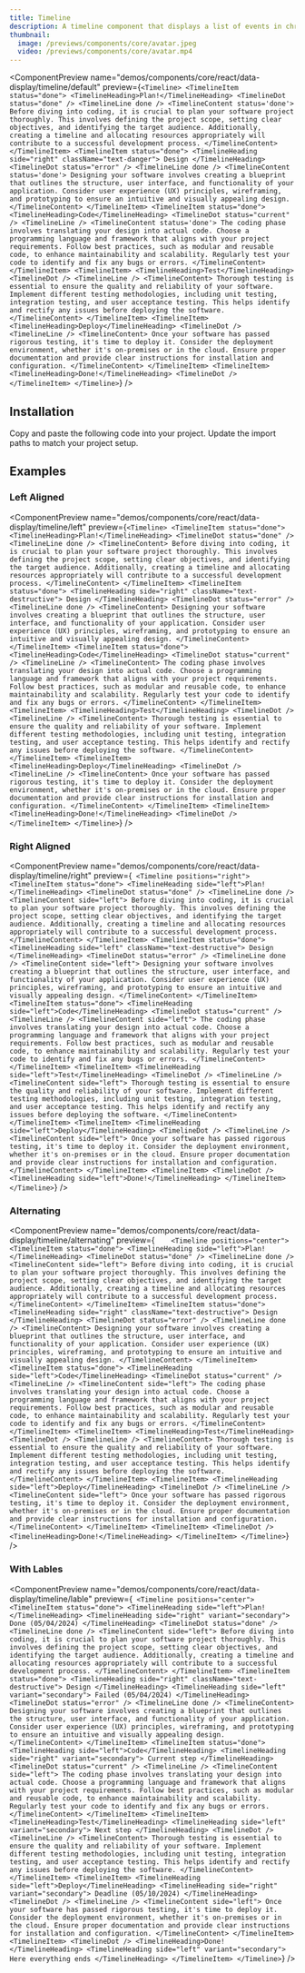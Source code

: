 ```yaml
---
title: Timeline
description: A timeline component that displays a list of events in chronological order.
thumbnail:
  image: /previews/components/core/avatar.jpeg
  video: /previews/components/core/avatar.mp4
---
```


<ComponentPreview
  name="demos/components/core/react/data-display/timeline/default"
  preview={`<Timeline>
    <TimelineItem status="done">
        <TimelineHeading>Plan!</TimelineHeading>
        <TimelineDot status="done" />
        <TimelineLine done />
        <TimelineContent status='done'>
            Before diving into coding, it is crucial to plan your software project
            thoroughly. This involves defining the project scope, setting clear
            objectives, and identifying the target audience. Additionally,
            creating a timeline and allocating resources appropriately will
            contribute to a successful development process.
        </TimelineContent>
    </TimelineItem>
    <TimelineItem status="done">
        <TimelineHeading side="right" className="text-danger">
            Design
        </TimelineHeading>
        <TimelineDot status="error" />
        <TimelineLine done />
        <TimelineContent status='done'>
            Designing your software involves creating a blueprint that outlines
            the structure, user interface, and functionality of your application.
            Consider user experience (UX) principles, wireframing, and prototyping
            to ensure an intuitive and visually appealing design.
        </TimelineContent>
    </TimelineItem>
    <TimelineItem status="done">
        <TimelineHeading>Code</TimelineHeading>
        <TimelineDot status="current" />
        <TimelineLine />
        <TimelineContent status='done'>
            The coding phase involves translating your design into actual code.
            Choose a programming language and framework that aligns with your
            project requirements. Follow best practices, such as modular and
            reusable code, to enhance maintainability and scalability. Regularly
            test your code to identify and fix any bugs or errors.
        </TimelineContent>
    </TimelineItem>
    <TimelineItem>
        <TimelineHeading>Test</TimelineHeading>
        <TimelineDot />
        <TimelineLine />
        <TimelineContent>
            Thorough testing is essential to ensure the quality and reliability of
            your software. Implement different testing methodologies, including
            unit testing, integration testing, and user acceptance testing. This
            helps identify and rectify any issues before deploying the software.
        </TimelineContent>
    </TimelineItem>
    <TimelineItem>
        <TimelineHeading>Deploy</TimelineHeading>
        <TimelineDot />
        <TimelineLine />
        <TimelineContent>
            Once your software has passed rigorous testing, it's time to deploy
            it. Consider the deployment environment, whether it's on-premises or
            in the cloud. Ensure proper documentation and provide clear
            instructions for installation and configuration.
        </TimelineContent>
    </TimelineItem>
    <TimelineItem>
        <TimelineHeading>Done!</TimelineHeading>
        <TimelineDot />
    </TimelineItem>
</Timeline>`}
/>

## Installation

<Steps>
  <Step>Copy and paste the following code into your project.</Step>
  <ComponentSource name={["components/core/default/react/data-display/timeline"]} extension={["tsx"]} />
  <Step>Update the import paths to match your project setup.</Step>
</Steps>

## Examples

### Left Aligned

<ComponentPreview
  name="demos/components/core/react/data-display/timeline/left"
  preview={`<Timeline>
         <TimelineItem status="done">
            <TimelineHeading>Plan!</TimelineHeading>
            <TimelineDot status="done" />
            <TimelineLine done />
            <TimelineContent>
               Before diving into coding, it is crucial to plan your software project
               thoroughly. This involves defining the project scope, setting clear
               objectives, and identifying the target audience. Additionally,
               creating a timeline and allocating resources appropriately will
               contribute to a successful development process.
            </TimelineContent>
         </TimelineItem>
         <TimelineItem status="done">
            <TimelineHeading side="right" className="text-destructive">
               Design
            </TimelineHeading>
            <TimelineDot status="error" />
            <TimelineLine done />
            <TimelineContent>
               Designing your software involves creating a blueprint that outlines
               the structure, user interface, and functionality of your application.
               Consider user experience (UX) principles, wireframing, and prototyping
               to ensure an intuitive and visually appealing design.
            </TimelineContent>
         </TimelineItem>
         <TimelineItem status="done">
            <TimelineHeading>Code</TimelineHeading>
            <TimelineDot status="current" />
            <TimelineLine />
            <TimelineContent>
               The coding phase involves translating your design into actual code.
               Choose a programming language and framework that aligns with your
               project requirements. Follow best practices, such as modular and
               reusable code, to enhance maintainability and scalability. Regularly
               test your code to identify and fix any bugs or errors.
            </TimelineContent>
         </TimelineItem>
         <TimelineItem>
            <TimelineHeading>Test</TimelineHeading>
            <TimelineDot />
            <TimelineLine />
            <TimelineContent>
               Thorough testing is essential to ensure the quality and reliability of
               your software. Implement different testing methodologies, including
               unit testing, integration testing, and user acceptance testing. This
               helps identify and rectify any issues before deploying the software.
            </TimelineContent>
         </TimelineItem>
         <TimelineItem>
            <TimelineHeading>Deploy</TimelineHeading>
            <TimelineDot />
            <TimelineLine />
            <TimelineContent>
               Once your software has passed rigorous testing, it's time to deploy
               it. Consider the deployment environment, whether it's on-premises or
               in the cloud. Ensure proper documentation and provide clear
               instructions for installation and configuration.
            </TimelineContent>
         </TimelineItem>
         <TimelineItem>
            <TimelineHeading>Done!</TimelineHeading>
            <TimelineDot />
         </TimelineItem>
      </Timeline>`}
/>

### Right Aligned

<ComponentPreview
  name="demos/components/core/react/data-display/timeline/right"
  preview={` <Timeline positions="right">
         <TimelineItem status="done">
            <TimelineHeading side="left">Plan!</TimelineHeading>
            <TimelineDot status="done" />
            <TimelineLine done />
            <TimelineContent side="left">
               Before diving into coding, it is crucial to plan your software project
               thoroughly. This involves defining the project scope, setting clear
               objectives, and identifying the target audience. Additionally,
               creating a timeline and allocating resources appropriately will
               contribute to a successful development process.
            </TimelineContent>
         </TimelineItem>
         <TimelineItem status="done">
            <TimelineHeading side="left" className="text-destructive">
               Design
            </TimelineHeading>
            <TimelineDot status="error" />
            <TimelineLine done />
            <TimelineContent side="left">
               Designing your software involves creating a blueprint that outlines
               the structure, user interface, and functionality of your application.
               Consider user experience (UX) principles, wireframing, and prototyping
               to ensure an intuitive and visually appealing design.
            </TimelineContent>
         </TimelineItem>
         <TimelineItem status="done">
            <TimelineHeading side="left">Code</TimelineHeading>
            <TimelineDot status="current" />
            <TimelineLine />
            <TimelineContent side="left">
               The coding phase involves translating your design into actual code.
               Choose a programming language and framework that aligns with your
               project requirements. Follow best practices, such as modular and
               reusable code, to enhance maintainability and scalability. Regularly
               test your code to identify and fix any bugs or errors.
            </TimelineContent>
         </TimelineItem>
         <TimelineItem>
            <TimelineHeading side="left">Test</TimelineHeading>
            <TimelineDot />
            <TimelineLine />
            <TimelineContent side="left">
               Thorough testing is essential to ensure the quality and reliability of
               your software. Implement different testing methodologies, including
               unit testing, integration testing, and user acceptance testing. This
               helps identify and rectify any issues before deploying the software.
            </TimelineContent>
         </TimelineItem>
         <TimelineItem>
            <TimelineHeading side="left">Deploy</TimelineHeading>
            <TimelineDot />
            <TimelineLine />
            <TimelineContent side="left">
               Once your software has passed rigorous testing, it's time to deploy
               it. Consider the deployment environment, whether it's on-premises or
               in the cloud. Ensure proper documentation and provide clear
               instructions for installation and configuration.
            </TimelineContent>
         </TimelineItem>
         <TimelineItem>
            <TimelineDot />
            <TimelineHeading side="left">Done!</TimelineHeading>
         </TimelineItem>
      </Timeline>`}
/>

### Alternating

<ComponentPreview
  name="demos/components/core/react/data-display/timeline/alternating"
  preview={`    <Timeline positions="center">
         <TimelineItem status="done">
            <TimelineHeading side="left">Plan!</TimelineHeading>
            <TimelineDot status="done" />
            <TimelineLine done />
            <TimelineContent side="left">
               Before diving into coding, it is crucial to plan your software project
               thoroughly. This involves defining the project scope, setting clear
               objectives, and identifying the target audience. Additionally,
               creating a timeline and allocating resources appropriately will
               contribute to a successful development process.
            </TimelineContent>
         </TimelineItem>
         <TimelineItem status="done">
            <TimelineHeading side="right" className="text-destructive">
               Design
            </TimelineHeading>
            <TimelineDot status="error" />
            <TimelineLine done />
            <TimelineContent>
               Designing your software involves creating a blueprint that outlines
               the structure, user interface, and functionality of your application.
               Consider user experience (UX) principles, wireframing, and prototyping
               to ensure an intuitive and visually appealing design.
            </TimelineContent>
         </TimelineItem>
         <TimelineItem status="done">
            <TimelineHeading side="left">Code</TimelineHeading>
            <TimelineDot status="current" />
            <TimelineLine />
            <TimelineContent side="left">
               The coding phase involves translating your design into actual code.
               Choose a programming language and framework that aligns with your
               project requirements. Follow best practices, such as modular and
               reusable code, to enhance maintainability and scalability. Regularly
               test your code to identify and fix any bugs or errors.
            </TimelineContent>
         </TimelineItem>
         <TimelineItem>
            <TimelineHeading>Test</TimelineHeading>
            <TimelineDot />
            <TimelineLine />
            <TimelineContent>
               Thorough testing is essential to ensure the quality and reliability of
               your software. Implement different testing methodologies, including
               unit testing, integration testing, and user acceptance testing. This
               helps identify and rectify any issues before deploying the software.
            </TimelineContent>
         </TimelineItem>
         <TimelineItem>
            <TimelineHeading side="left">Deploy</TimelineHeading>
            <TimelineDot />
            <TimelineLine />
            <TimelineContent side="left">
               Once your software has passed rigorous testing, it's time to deploy
               it. Consider the deployment environment, whether it's on-premises or
               in the cloud. Ensure proper documentation and provide clear
               instructions for installation and configuration.
            </TimelineContent>
         </TimelineItem>
         <TimelineItem>
            <TimelineDot />
            <TimelineHeading>Done!</TimelineHeading>
         </TimelineItem>
      </Timeline>`}
/>

### With Lables

<ComponentPreview
  name="demos/components/core/react/data-display/timeline/lable"
  preview={` <Timeline positions="center">
         <TimelineItem status="done">
            <TimelineHeading side="left">Plan!</TimelineHeading>
            <TimelineHeading side="right" variant="secondary">
               Done (05/04/2024)
            </TimelineHeading>
            <TimelineDot status="done" />
            <TimelineLine done />
            <TimelineContent side="left">
               Before diving into coding, it is crucial to plan your software project
               thoroughly. This involves defining the project scope, setting clear
               objectives, and identifying the target audience. Additionally,
               creating a timeline and allocating resources appropriately will
               contribute to a successful development process.
            </TimelineContent>
         </TimelineItem>
         <TimelineItem status="done">
            <TimelineHeading side="right" className="text-destructive">
               Design
            </TimelineHeading>
            <TimelineHeading side="left" variant="secondary">
               Failed (05/04/2024)
            </TimelineHeading>
            <TimelineDot status="error" />
            <TimelineLine done />
            <TimelineContent>
               Designing your software involves creating a blueprint that outlines
               the structure, user interface, and functionality of your application.
               Consider user experience (UX) principles, wireframing, and prototyping
               to ensure an intuitive and visually appealing design.
            </TimelineContent>
         </TimelineItem>
         <TimelineItem status="done">
            <TimelineHeading side="left">Code</TimelineHeading>
            <TimelineHeading side="right" variant="secondary">
               Current step
            </TimelineHeading>
            <TimelineDot status="current" />
            <TimelineLine />
            <TimelineContent side="left">
               The coding phase involves translating your design into actual code.
               Choose a programming language and framework that aligns with your
               project requirements. Follow best practices, such as modular and
               reusable code, to enhance maintainability and scalability. Regularly
               test your code to identify and fix any bugs or errors.
            </TimelineContent>
         </TimelineItem>
         <TimelineItem>
            <TimelineHeading>Test</TimelineHeading>
            <TimelineHeading side="left" variant="secondary">
               Next step
            </TimelineHeading>
            <TimelineDot />
            <TimelineLine />
            <TimelineContent>
               Thorough testing is essential to ensure the quality and reliability of
               your software. Implement different testing methodologies, including
               unit testing, integration testing, and user acceptance testing. This
               helps identify and rectify any issues before deploying the software.
            </TimelineContent>
         </TimelineItem>
         <TimelineItem>
            <TimelineHeading side="left">Deploy</TimelineHeading>
            <TimelineHeading side="right" variant="secondary">
               Deadline (05/10/2024)
            </TimelineHeading>
            <TimelineDot />
            <TimelineLine />
            <TimelineContent side="left">
               Once your software has passed rigorous testing, it's time to deploy
               it. Consider the deployment environment, whether it's on-premises or
               in the cloud. Ensure proper documentation and provide clear
               instructions for installation and configuration.
            </TimelineContent>
         </TimelineItem>
         <TimelineItem>
            <TimelineDot />
            <TimelineHeading>Done!</TimelineHeading>
            <TimelineHeading side="left" variant="secondary">
               Here everything ends
            </TimelineHeading>
         </TimelineItem>
      </Timeline>`}
/>